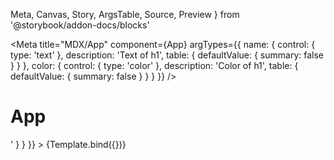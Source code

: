   Meta,
  Canvas,
  Story,
  ArgsTable,
  Source,
  Preview
} from '@storybook/addon-docs/blocks'

<Meta
  title="MDX/App"
  component={App}
  argTypes={{
    name: {
      control: { type: 'text' },
      description: 'Text of h1',
      table: {
        defaultValue: { summary: false }
      }
    },
    color: {
      control: { type: 'color' },
      description: 'Color of h1',
      table: {
        defaultValue: { summary: false }
      }
    }
  }}
/>


# App

<Preview>
  <Story
    name="app"
    args={{
      name: 'Daniel',
      color: '#f00'
    }}
    parameters={{ docs: { source: { code: '<App />' } } }}
  >
    {Template.bind({})}
  </Story>
</Preview>

<ArgsTable story="app" />
